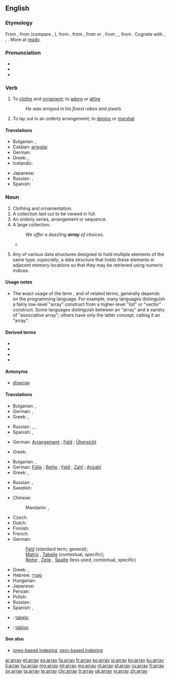 ==English==

===Etymology===
From {{etyl|enm|en}} {{term|arrayen|lang=enm}}, from {{etyl|xno|en}} {{term|arayer|lang=fro}} (compare {{etyl|fro|-}} {{term|arayer|lang=fro}}, {{term|areer||to put in order|lang=fro}}), from {{etyl|ML.|en}} {{term/t|la|arrēdō||to put in order, arrange, array}}, from {{etyl|ML.|en}} {{term/t|la|*rēdum||preparation, order}}, from {{etyl|frk|en}} {{term/t|frk|*reida||preparation, order}} or {{etyl|got|en}} {{term|𐌲𐌰𐍂𐌰𐌹𐌳𐍃||tr=garaids|ready, prepared|lang=got}}, from {{etyl|gem-pro|en}} {{term/t|gem-pro|*raidaz}}, {{term/t|gem-pro|*raidiz||ready}}, from {{etyl|ine-pro|en}} {{term/t|ine-pro|*reidʰ-||to put in order, ease, make comfortable}}. Cognate with {{etyl|goh|-}} {{term/t|goh|gireiti||preparation}}, {{etyl|ofs|-}} {{term|rede|rēde|ready|lang=ofs}}, {{etyl|ang|-}} {{term/t|ang|ġerǣde||preparation, equipment}}. More at [[ready]].

===Pronunciation===
* {{audio|en-us-array.ogg|Audio (US)}}
* {{IPA|əˈɹeɪ}}
* {{rhymes|eɪ}}

===Verb===
{{en-verb|arrays|arraying|arrayed|arrayed}}

# To [[clothe]] and [[ornament]]; to [[adorn]] or [[attire]]
#: ''He was arrayed in his finest robes and jewels.''
# To lay out in an orderly arrangement; to [[deploy]] or [[marshal]]

====Translations====
{{trans-top|to clothe/ornament}}
* Bulgarian: {{t+|bg|обличам}}, {{t+|bg|украсявам}}
* Catalan: [[arreglar]]
* German: {{t+|de|schmücken}}
* Greek: {{t+|el|στολίζω|tr=stolízo|sc=Grek}}, {{t+|el|ντύνω|tr=ntýno|sc=Grek}}
* Icelandic: {{t+|is|klæða}}
{{trans-mid}}
* Japanese: {{t-|ja|盛装|tr=せいそうする, seisō suru|alt=盛装する|sc=Jpan}}
* Russian: {{t+|ru|одевать|tr=odevátʹ|sc=Cyrl}}, {{t+|ru|облачать|tr=oblačátʹ|sc=Cyrl}}
* Spanish: {{t+|es|arreglar}}
{{trans-bottom}}

===Noun===
{{en-noun}}

# Clothing and ornamentation.
# A collection laid out to be viewed in full.
# An orderly series, arrangement or sequence.
# A large collection.
#: ''We offer a dazzling '''array''' of choices.''
#* {{quote-news
|year=2011
|date=October 23
|author=Phil McNulty
|title=Man Utd 1 - 6 Man City
|work=BBC Sport
|url=http://news.bbc.co.uk/sport2/hi/football/15325536.stm
|page=
|passage=Mario Balotelli, in the headlines for accidentally setting his house ablaze with fireworks, put City on their way with goals either side of the interval as United struggled to contain the '''array''' of attacking talent in front of them.}}
# {{context|programming|lang=en}} Any of various data structures designed to hold multiple elements of the same type; ''especially'', a data structure that holds these elements in adjacent memory locations so that they may be retrieved using numeric indices.

====Usage notes====
* {{sense|any of various data structures}} The exact usage of the term {{term||array|lang=en}}, and of related terms, generally depends on the programming language. For example, many languages distinguish a fairly low-level "array" construct from a higher-level "list" or "vector" construct. Some languages distinguish between an "array" and a variety of "associative array"; others have only the latter concept, calling it an "array".

====Derived terms====
* {{l/en|associative array}}
* {{l/en|multidimensional array}}
* {{l/en|systolic array}}
* {{l/en|zero-based array}}

====Antonyms====
* {{sense|orderly series}} [[disarray]]

====Translations====
{{trans-top|clothing/ornamentation}}
* Bulgarian: {{t+|bg|облекло}}, {{t+|bg|носия}}
* German: {{t+|de|Tracht|f}}, {{t+|de|Bekleidung|f}}
* Greek: {{t+|el|στολή|f|tr=stolí|sc=Grek}}, {{t+|el|σύνολο|n|tr=sýnolo|sc=Grek}}
{{trans-mid}}
* Russian: {{t+|ru|убор|m|tr=ubór|sc=Cyrl}}, {{t+|ru|наряд|m|tr=narjád|sc=Cyrl}}, {{t+|ru|одеяние|n|tr=odejánije|sc=Cyrl}}
* Spanish: {{t+|es|atavío|m}}, {{t-|es|galas|m-p}}
{{trans-bottom}}

{{trans-top|collection laid out}}
* German: [[Arrangement]] {{n}}; [[Feld]] {{n}}; [[Übersicht]] {{f}}
{{trans-mid}}
* Greek: {{t+|el|σειρά|f|tr=seirá|sc=Grek}}
{{trans-bottom}}

{{trans-top|large collection}}
* Bulgarian: {{t+|bg|маса}}, {{t+|bg|множество}}
* German: [[Fülle]] {{f}}; [[Reihe]] {{f}}; [[Feld]] {{n}}; [[Zahl]] {{f}}; [[Anzahl]] {{f}}
* Greek: {{t+|el|σειρά|f|tr=seirá|sc=Grek}}, {{t+|el|διάταξη|f|tr=diátaxi|sc=Grek}}
{{trans-mid}}
* Russian: {{t+|ru|масса|f|tr=mássa|sc=Cyrl}}, {{t+|ru|множество|n|tr=mnóžestvo|sc=Cyrl}}
* Swedish: {{t+|sv|samling|c}}
{{trans-bottom}}

{{trans-top|any of various data structures}}
* Chinese:
*: Mandarin: {{t|cmn|數組|sc=Hani}}, {{t|cmn|数组|tr=shùzǔ|sc=Hani}}
* Czech: {{t+|cs|pole|n}}
* Dutch: {{t+|nl|array|m}}
* Finnish: {{t+|fi|taulukko}}
* French: {{t+|fr|tableau|m}}
* German:
*: [[Feld]] {{n}} (standard term, general);
*: [[Matrix]] {{f}}, [[Tabelle]] {{f}} (contextual, specific);
*: [[Reihe]] {{f}}, [[Zeile]] {{f}}, [[Spalte]] {{f}} (less used, contextual, specific)
{{trans-mid}}
* Greek: {{t+|el|παράταξη|f|tr=parátaxi|sc=Grek}}, {{t+|el|σειρά|f|tr=seirá|sc=Grek}}
* Hebrew: [[מערך]] {{m}}
* Hungarian: {{t+|hu|tömb}}
* Japanese: {{t+|ja|配列|tr= はいれつ, hairetsu|sc=Jpan}}
* Persian: {{t+|fa|آرایه|tr=ârâye|sc=fa-Arab}}
* Polish: {{t+|pl|tablica|f}}
* Russian: {{t+|ru|массив|m|tr=massív|sc=Cyrl}}
* Spanish: {{t+|es|vector|m}}, {{t+|es|arreglo|m}}
{{trans-bottom}}

{{checktrans-top}}
* {{ttbc|io}}: [[tabelo]]
* {{ttbc|ro}}: [[tablou]] {{n}}
{{trans-bottom}}

====See also====
* {{sense|any of various data structures}} [[ones-based indexing]], [[zero-based indexing]]

[[ar:array]]
[[et:array]]
[[es:array]]
[[fa:array]]
[[fr:array]]
[[ko:array]]
[[io:array]]
[[kn:array]]
[[ku:array]]
[[li:array]]
[[hu:array]]
[[mg:array]]
[[ml:array]]
[[my:array]]
[[nl:array]]
[[pl:array]]
[[ru:array]]
[[fi:array]]
[[sv:array]]
[[ta:array]]
[[te:array]]
[[chr:array]]
[[tr:array]]
[[uk:array]]
[[vi:array]]
[[zh:array]]